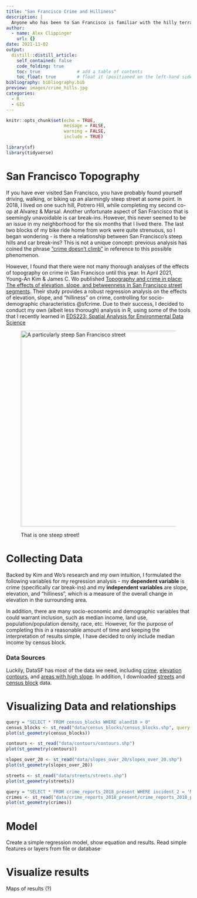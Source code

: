 ```yaml
---
title: "San Francisco Crime and Hilliness"
description: |
  Anyone who has been to San Francisco is familiar with the hilly terrain and roads that seem to climb into the clouds. But does this topography have an effect on where car break-ins happen? I wanted to take a look at this relationship with visualizations and a linear regression analysis.
author:
  - name: Alex Clippinger
    url: {}
date: 2021-11-02
output:
  distill::distill_article:
    self_contained: false
    code_folding: true
    toc: true              # add a table of contents
    toc_float: true        # float it (positioned on the left-hand side, rather at the top)
bibliography: bibliography.bib
preview: images/crime_hills.jpg
categories: 
  - R
  - GIS
---
```


```r
knitr::opts_chunk$set(echo = TRUE,
                      message = FALSE, 
                      warning = FALSE, 
                      include = TRUE)

library(sf)
library(tidyverse)
```

# San Francisco Topography

If you have ever visited San Francisco, you have probably found yourself driving, walking, or biking up an alarmingly steep street at some point. In 2018, I lived on one such hill, Potrero Hill, while completing my second co-op at Alvarez & Marsal. Another unfortunate aspect of San Francisco that is seemingly unavoidable is car break-ins. However, this never seemed to be an issue in my neighborhood for the six months that I lived there. The last two blocks of my bike ride home from work were quite strenuous, so I began wondering - is there a relationship between San Francisco's steep hills and car break-ins? This is not a unique concept: previous analysis has coined the phrase ["crime doesn't climb"](https://github.com/gwintrob/crime-doesnt-climb/blob/master/README.md) in reference to this possible phenomenon. 

However, I found that there were not many thorough analyses of the effects of topography on crime in San Francisco until this year. In April 2021, Young-An Kim & James C. Wo published [Topography and crime in place: The effects of elevation, slope, and betweenness in San Francisco street segments](https://www.tandfonline.com/doi/full/10.1080/07352166.2021.1901591). Their study provides a robust regression analysis on the effects of elevation, slope, and "hilliness" on crime, controlling for socio-demographic characteristics @sfcrime. Due to their success, I decided to conduct my own (albeit less thorough) analysis in R, using some of the tools that I recently learned in [EDS223: Spatial Analysis for Environmental Data Science](https://bren.ucsb.edu/courses/eds-223)  

<figure>

<img src="./images/san-francisco-hills.jpg" alt="A particularly steep San Francisco street" style="height: 534px; width:800px;"/>

<figcaption>

That is one steep street!

</figcaption>

</figure>

# Collecting Data

Backed by Kim and Wo's research and my own intuition, I formulated the following variables for my regression analysis - my **dependent variable** is crime (specifically car break-ins) and my **independent variables** are slope, elevation, and "hilliness", which is a measure of the overall change in elevation in the surrounding area. 

In addition, there are many socio-economic and demographic variables that could warrant inclusion, such as median income, land use, population/population density, race, etc. However, for the purpose of completing this in a reasonable amount of time and keeping the interpretation of results simple, I have decided to only include median income by census block.

### Data Sources
  
Luckily, DataSF has most of the data we need, including [crime](https://data.sfgov.org/Public-Safety/Police-Department-Incident-Reports-2018-to-Present/wg3w-h783), [elevation contours](https://data.sfgov.org/Energy-and-Environment/Elevation-Contours/rnbg-2qxw), and [areas with high slope](https://data.sfgov.org/Geographic-Locations-and-Boundaries/Slopes-of-20-Or-Greater/3vv2-nvev). In addition, I downloaded [streets](https://data.sfgov.org/Geographic-Locations-and-Boundaries/Streets-Active-and-Retired/3psu-pn9h) and [census block](https://data.sfgov.org/Geographic-Locations-and-Boundaries/Census-2010-Blocks-for-San-Francisco/2uzy-uv2r) data.

# Visualizing Data and relationships

```r
query = "SELECT * FROM census_blocks WHERE aland10 > 0"
census_blocks <- st_read("data/census_blocks/census_blocks.shp", query = query)
plot(st_geometry(census_blocks))
```
```r
contours <- st_read("data/contours/contours.shp") 
plot(st_geometry(contours))
```
```r
slopes_over_20 <- st_read("data/slopes_over_20/slopes_over_20.shp") 
plot(st_geometry(slopes_over_20))
```
```r
streets <- st_read("data/streets/streets.shp")
plot(st_geometry(streets))
```
```r
query = "SELECT * FROM crime_reports_2018_present WHERE incident_2 = 'Motor Vehicle Theft'"
crimes <- st_read("data/crime_reports_2018_present/crime_reports_2018_present.shp", query = query)
plot(st_geometry(crimes))
```

# Model

Create a simple regression model, show equation and results.
Read simple features or layers from file or database

# Visualize results

Maps of results (?)
